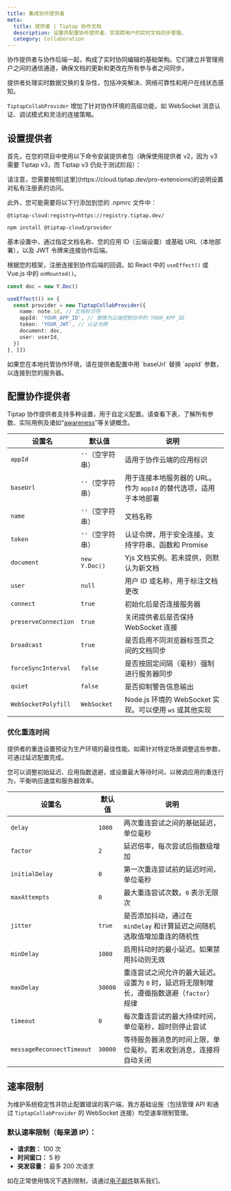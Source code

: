 ```yaml
---
title: 集成协作提供者
meta:
  title: 提供者 | Tiptap 协作文档
  description: 设置并配置协作提供者，实现跨用户的实时文档同步管理。
  category: Collaboration
---
```



协作提供者与协作后端一起，构成了实时协同编辑的基础架构。它们建立并管理用户之间的通信通道，确保文档的更新和更改在所有参与者之间同步。

提供者处理实时数据交换的复杂性，包括冲突解决、网络可靠性和用户在线状态感知。

`TiptapCollabProvider` 增加了针对协作环境的高级功能，如 WebSocket 消息认证、调试模式和灵活的连接策略。

## 设置提供者

首先，在您的项目中使用以下命令安装提供者包（确保使用提供者 v2，因为 v3 需要 Tiptap v3，而 Tiptap v3 仍处于测试阶段）：

<Callout title="Set up private registry" variant="hint">
请注意，您需要按照[这里](https://cloud.tiptap.dev/pro-extensions)的说明设置对私有注册表的访问。

此外，您可能需要将以下行添加到您的 .npmrc 文件中：

```
@tiptap-cloud:registry=https://registry.tiptap.dev/
```

</Callout>

```bash
npm install @tiptap-cloud/provider
```

基本设置中，通过指定文档名称、您的应用 ID（云端设置）或基础 URL（本地部署），以及 JWT 令牌来连接协作后端。

根据您的框架，注册连接到协作后端的回调，如 React 中的 `useEffect()` 或 Vue.js 中的 `onMounted()`。

```ts
const doc = new Y.Doc()

useEffect(() => {
  const provider = new TiptapCollabProvider({
    name: note.id, // 文档标识符
    appId: 'YOUR_APP_ID', // 替换为云端控制台中的 YOUR_APP_ID
    token: 'YOUR_JWT', // 认证令牌
    document: doc,
    user: userId,
  })
}, [])
```

<Callout title="本地部署用户的提示" variant="hint">
  如果您在本地托管协作环境，请在提供者配置中用 `baseUrl` 替换 `appId` 参数，以连接到您的服务器。
</Callout>

## 配置协作提供者

Tiptap 协作提供者支持多种设置，用于自定义配置。请查看下表，了解所有参数、实际用例及诸如“[awareness](/collaboration/core-concepts/awareness)”等关键概念。

| 设置名               | 默认值           | 说明                                                              |
| -------------------- | ---------------- | ----------------------------------------------------------------- |
| `appId`              | `''`（空字符串） | 适用于协作云端的应用标识                                          |
| `baseUrl`            | `''`（空字符串） | 用于连接本地服务器的 URL。作为 `appId` 的替代选项，适用于本地部署 |
| `name`               | `''`（空字符串） | 文档名称                                                          |
| `token`              | `''`（空字符串） | 认证令牌，用于安全连接。支持字符串、函数和 Promise                |
| `document`           | `new Y.Doc()`    | Yjs 文档实例。若未提供，则默认为新文档                            |
| `user`               | `null`           | 用户 ID 或名称，用于标注文档更改                                  |
| `connect`            | `true`           | 初始化后是否连接服务器                                            |
| `preserveConnection` | `true`           | 关闭提供者后是否保持 WebSocket 连接                               |
| `broadcast`          | `true`           | 是否启用不同浏览器标签页之间的文档同步                            |
| `forceSyncInterval`  | `false`          | 是否按固定间隔（毫秒）强制进行服务器同步                          |
| `quiet`              | `false`          | 是否抑制警告信息输出                                              |
| `WebSocketPolyfill`  | `WebSocket`      | Node.js 环境的 WebSocket 实现。可以使用 `ws` 或其他实现           |

### 优化重连时间

提供者的重连设置预设为生产环境的最佳性能。如需针对特定场景调整这些参数，可通过延迟配置完成。

您可以调整初始延迟、应用指数退避，或设置最大等待时间，以微调应用的重连行为，平衡响应速度和服务器效率。

| 设置名                    | 默认值  | 说明                                                                                      |
| ------------------------- | ------- | ----------------------------------------------------------------------------------------- |
| `delay`                   | `1000`  | 两次重连尝试之间的基础延迟，单位毫秒                                                      |
| `factor`                  | `2`     | 延迟倍率，每次尝试后指数级增加                                                            |
| `initialDelay`            | `0`     | 第一次重连尝试前的延迟时间，单位毫秒                                                      |
| `maxAttempts`             | `0`     | 最大重连尝试次数。`0` 表示无限次                                                          |
| `jitter`                  | `true`  | 是否添加抖动，通过在 `minDelay` 和计算延迟之间随机选取值增加重连的随机性                  |
| `minDelay`                | `1000`  | 启用抖动时的最小延迟。如果禁用抖动则无效                                                  |
| `maxDelay`                | `30000` | 重连尝试之间允许的最大延迟。设置为 `0` 时，延迟将无限制增长，遵循指数退避（`factor`）规律 |
| `timeout`                 | `0`     | 每次重连尝试的最大持续时间，单位毫秒，超时则停止尝试                                      |
| `messageReconnectTimeout` | `30000` | 等待服务器消息的时间上限，单位毫秒。若未收到消息，连接将自动关闭                          |

## 速率限制

为维护系统稳定性并防止配置错误的客户端，我方基础设施（包括管理 API 和通过 `TiptapCollabProvider` 的 WebSocket 连接）均受速率限制管理。

### 默认速率限制（每来源 IP）：

- **请求数：** 100 次
- **时间窗口：** 5 秒
- **突发容量：** 最多 200 次请求

如在正常使用情况下遇到限制，请通过[电子邮件](mailto:humans@tiptap.dev)联系我们。
